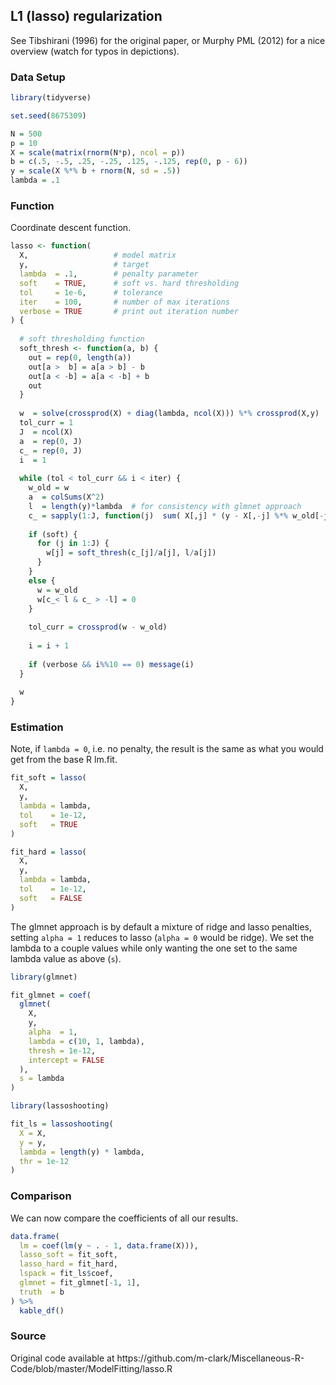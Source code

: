 ## L1 (lasso) regularization

See Tibshirani (1996) for the original paper, or Murphy PML (2012) for a nice
overview (watch for typos in depictions). 


### Data Setup

```r
library(tidyverse)

set.seed(8675309)

N = 500
p = 10
X = scale(matrix(rnorm(N*p), ncol = p))
b = c(.5, -.5, .25, -.25, .125, -.125, rep(0, p - 6))
y = scale(X %*% b + rnorm(N, sd = .5))
lambda = .1
```


### Function

Coordinate descent function.

```r
lasso <- function(
  X,                   # model matrix
  y,                   # target
  lambda  = .1,        # penalty parameter
  soft    = TRUE,      # soft vs. hard thresholding
  tol     = 1e-6,      # tolerance
  iter    = 100,       # number of max iterations
  verbose = TRUE       # print out iteration number
) {
  
  # soft thresholding function
  soft_thresh <- function(a, b) {
    out = rep(0, length(a))
    out[a >  b] = a[a > b] - b
    out[a < -b] = a[a < -b] + b
    out
  }
  
  w  = solve(crossprod(X) + diag(lambda, ncol(X))) %*% crossprod(X,y)
  tol_curr = 1
  J  = ncol(X)
  a  = rep(0, J)
  c_ = rep(0, J)
  i  = 1
  
  while (tol < tol_curr && i < iter) {
    w_old = w 
    a  = colSums(X^2)
    l  = length(y)*lambda  # for consistency with glmnet approach
    c_ = sapply(1:J, function(j)  sum( X[,j] * (y - X[,-j] %*% w_old[-j]) ))
    
    if (soft) {
      for (j in 1:J) {
        w[j] = soft_thresh(c_[j]/a[j], l/a[j])
      }
    }
    else {
      w = w_old
      w[c_< l & c_ > -l] = 0
    }
    
    tol_curr = crossprod(w - w_old)  
    
    i = i + 1
    
    if (verbose && i%%10 == 0) message(i)
  }
  
  w
}
```




### Estimation

Note, if `lambda = 0`, i.e. no penalty, the result is the same as what you would get from the base R  <span class="func" style = "">lm.fit</span>.

```r
fit_soft = lasso(
  X,
  y,
  lambda = lambda,
  tol    = 1e-12,
  soft   = TRUE
)

fit_hard = lasso(
  X,
  y,
  lambda = lambda,
  tol    = 1e-12,
  soft   = FALSE
)
```



The <span class="pack" style = "">glmnet</span> approach is by default a mixture
of ridge and lasso penalties, setting `alpha = 1` reduces to lasso (`alpha = 0`
would be ridge). We set the lambda to a couple values while only wanting the one
set to the same lambda value as above (`s`).

```r
library(glmnet)

fit_glmnet = coef(
  glmnet(
    X,
    y,
    alpha  = 1,
    lambda = c(10, 1, lambda),
    thresh = 1e-12,
    intercept = FALSE
  ),
  s = lambda
)

library(lassoshooting)

fit_ls = lassoshooting(
  X = X,
  y = y,
  lambda = length(y) * lambda,
  thr = 1e-12
)

```



### Comparison

We can now compare the coefficients of all our results.

```r
data.frame(
  lm = coef(lm(y ~ . - 1, data.frame(X))),
  lasso_soft = fit_soft,
  lasso_hard = fit_hard,
  lspack = fit_ls$coef,
  glmnet = fit_glmnet[-1, 1],
  truth  = b
) %>% 
  kable_df()
```






### Source

Original code available at https://github.com/m-clark/Miscellaneous-R-Code/blob/master/ModelFitting/lasso.R
